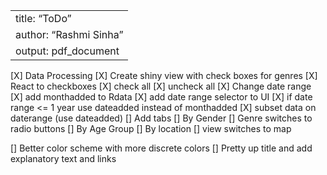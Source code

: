 --
title: "ToDo"
author: "Rashmi Sinha"
output: pdf_document
---

[X] Data Processing
[X] Create shiny view with check boxes for genres
[X] React to checkboxes
[X] check all
[X] uncheck all
[X] Change date range
    [X] add monthadded to Rdata
    [X] add date range selector to UI
    [X] if date range <= 1 year use dateadded instead of monthadded 
    [X] subset data on daterange (use dateadded)
[] Add tabs
[] By Gender
    [] Genre switches to radio buttons
[] By Age Group
[] By location
    [] view switches to map
    
[] Better color scheme with more discrete colors
[] Pretty up title and add explanatory text and links
